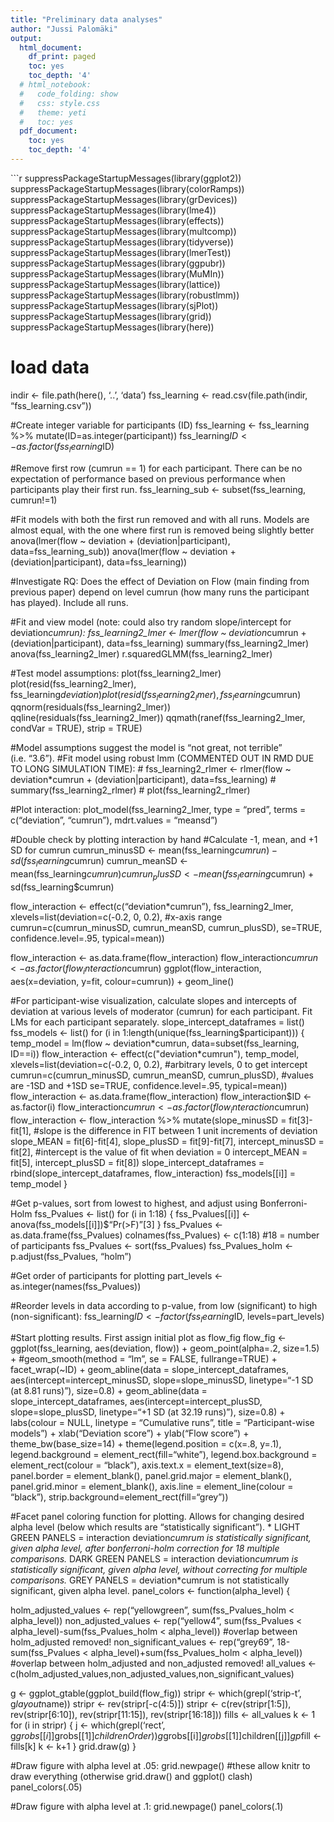 ```yaml
---
title: "Preliminary data analyses"
author: "Jussi Palomäki"
output:
  html_document:
    df_print: paged
    toc: yes
    toc_depth: '4'
  # html_notebook:
  #   code_folding: show
  #   css: style.css
  #   theme: yeti
  #   toc: yes
  pdf_document:
    toc: yes
    toc_depth: '4'
---
```


```r

suppressPackageStartupMessages(library(ggplot2))
suppressPackageStartupMessages(library(colorRamps))
suppressPackageStartupMessages(library(grDevices))
suppressPackageStartupMessages(library(lme4))
suppressPackageStartupMessages(library(effects))
suppressPackageStartupMessages(library(multcomp))
suppressPackageStartupMessages(library(tidyverse))
suppressPackageStartupMessages(library(lmerTest))
suppressPackageStartupMessages(library(ggpubr))
suppressPackageStartupMessages(library(MuMIn))
suppressPackageStartupMessages(library(lattice))
suppressPackageStartupMessages(library(robustlmm))
suppressPackageStartupMessages(library(sjPlot))
suppressPackageStartupMessages(library(grid))
suppressPackageStartupMessages(library(here))

# load data
indir <- file.path(here(), '..', 'data')
fss_learning <- read.csv(file.path(indir, "fss_learning.csv"))

#Create integer variable for participants (ID)
fss_learning <- fss_learning %>% mutate(ID=as.integer(participant))
fss_learning$ID <- as.factor(fss_learning$ID)

#Remove first row (cumrun == 1) for each participant. There can be no expectation of performance based on previous performance when participants play their first run.
fss_learning_sub <- subset(fss_learning, cumrun!=1)

#Fit models with both the first run removed and with all runs. Models are almost equal, with the one where first run is removed being slightly better
anova(lmer(flow ~ deviation + (deviation|participant), data=fss_learning_sub))
anova(lmer(flow ~ deviation + (deviation|participant), data=fss_learning))

#Investigate RQ: Does the effect of Deviation on Flow (main finding from previous paper) depend on level cumrun (how many runs the participant has played). Include all runs.

#Fit and view model (note: could also try random slope/intercept for deviation*cumrun):
fss_learning2_lmer <- lmer(flow ~ deviation*cumrun + (deviation|participant), data=fss_learning)
summary(fss_learning2_lmer)
anova(fss_learning2_lmer)
r.squaredGLMM(fss_learning2_lmer)

#Test model assumptions:
plot(fss_learning2_lmer)
plot(resid(fss_learning2_lmer), fss_learning$deviation)
plot(resid(fss_learning2_lmer), fss_learning$cumrun)
qqnorm(residuals(fss_learning2_lmer))
qqline(residuals(fss_learning2_lmer))
qqmath(ranef(fss_learning2_lmer, condVar = TRUE), strip = TRUE)

#Model assumptions suggest the model is "not great, not terrible" (i.e. "3.6").
#Fit model using robust lmm (COMMENTED OUT IN RMD DUE TO LONG SIMULATION TIME):
# fss_learning2_rlmer <- rlmer(flow ~ deviation*cumrun + (deviation|participant), data=fss_learning)
# summary(fss_learning2_rlmer)
# plot(fss_learning2_rlmer)

#Plot interaction:
plot_model(fss_learning2_lmer, type = "pred", terms = c("deviation", "cumrun"), mdrt.values = "meansd")

#Double check by plotting interaction by hand
#Calculate -1, mean, and +1 SD for cumrun
cumrun_minusSD <- mean(fss_learning$cumrun) - sd(fss_learning$cumrun)
cumrun_meanSD <- mean(fss_learning$cumrun)
cumrun_plusSD <- mean(fss_learning$cumrun) + sd(fss_learning$cumrun)

flow_interaction <- effect(c("deviation*cumrun"), fss_learning2_lmer,
                   xlevels=list(deviation=c(-0.2, 0, 0.2), #x-axis range
                                cumrun=c(cumrun_minusSD, cumrun_meanSD, cumrun_plusSD),
                                se=TRUE, confidence.level=.95, typical=mean))

flow_interaction <- as.data.frame(flow_interaction)
flow_interaction$cumrun <- as.factor(flow_interaction$cumrun)
ggplot(flow_interaction, aes(x=deviation, y=fit, colour=cumrun)) + geom_line()

#For participant-wise visualization, calculate slopes and intercepts of deviation at various levels of moderator (cumrun) for each participant. Fit LMs for each participant separately.
slope_intercept_dataframes = list()
fss_models <- list()
for (i in 1:length(unique(fss_learning$participant))) {
  temp_model = lm(flow ~ deviation*cumrun, data=subset(fss_learning, ID==i))
  flow_interaction <- effect(c("deviation*cumrun"), temp_model, 
                             xlevels=list(deviation=c(-0.2, 0, 0.2), #arbitrary levels, 0 to get intercept
                                          cumrun=c(cumrun_minusSD, cumrun_meanSD, cumrun_plusSD), #values are -1SD and +1SD
                                          se=TRUE, confidence.level=.95, typical=mean))
  flow_interaction <- as.data.frame(flow_interaction)
  flow_interaction$ID <- as.factor(i)
  flow_interaction$cumrun <- as.factor(flow_interaction$cumrun)
  flow_interaction <- flow_interaction %>% mutate(slope_minusSD = fit[3]-fit[1], #slope is the difference in FIT between 1 unit increments of deviation
                                                  slope_MEAN = fit[6]-fit[4],
                                                  slope_plusSD = fit[9]-fit[7],
                                                  intercept_minusSD = fit[2], #intercept is the value of fit when deviation = 0
                                                  intercept_MEAN = fit[5],
                                                  intercept_plusSD = fit[8])
  slope_intercept_dataframes = rbind(slope_intercept_dataframes, flow_interaction)
  fss_models[[i]] = temp_model
}

#Get p-values, sort from lowest to highest, and adjust using Bonferroni-Holm
fss_Pvalues <- list()
for (i in 1:18) {
  fss_Pvalues[[i]] <- anova(fss_models[[i]])$"Pr(>F)"[3]
}
fss_Pvalues <- as.data.frame(fss_Pvalues) 
colnames(fss_Pvalues) <- c(1:18) #18 = number of participants
fss_Pvalues <- sort(fss_Pvalues)
fss_Pvalues_holm <- p.adjust(fss_Pvalues, "holm")

#Get order of participants for plotting
part_levels <- as.integer(names(fss_Pvalues))

#Reorder levels in data according to p-value, from low (significant) to high (non-significant):
fss_learning$ID <- factor(fss_learning$ID, levels=part_levels)

#Start plotting results. First assign initial plot as flow_fig
flow_fig <- ggplot(fss_learning, aes(deviation, flow)) +
  geom_point(alpha=.2, size=1.5) +
  #geom_smooth(method = "lm", se = FALSE, fullrange=TRUE) + 
  facet_wrap(~ID) +
  geom_abline(data = slope_intercept_dataframes, aes(intercept=intercept_minusSD, slope=slope_minusSD, linetype="-1 SD (at 8.81 runs)"), size=0.8) + 
  geom_abline(data = slope_intercept_dataframes, aes(intercept=intercept_plusSD, slope=slope_plusSD, linetype="+1 SD (at 32.19 runs)"), size=0.8) + 
  labs(colour = NULL, linetype = "Cumulative runs", title = "Participant-wise models") + xlab("Deviation score") + ylab("Flow score") +
  theme_bw(base_size=14) + 
  theme(legend.position = c(x=.8, y=.1),
        legend.background = element_rect(fill="white"),
        legend.box.background = element_rect(colour = "black"),
        axis.text.x = element_text(size=8),
        panel.border = element_blank(), panel.grid.major = element_blank(),
        panel.grid.minor = element_blank(), axis.line = element_line(colour = "black"),
        strip.background=element_rect(fill="grey"))

#Facet panel coloring function for plotting. Allows for changing desired alpha level (below which results are "statistically significant"). * LIGHT GREEN PANELS = interaction deviation*cumrum is statistically significant, given alpha level, after bonferroni-holm correction for 18 multiple comparisons. * DARK GREEN PANELS = interaction deviation*cumrum is statistically significant, given alpha level, without correcting for multiple comparisons. * GREY PANELS = deviation*cumrum is not statistically significant, given alpha level.
panel_colors <- function(alpha_level) {
  
  holm_adjusted_values <- rep("yellowgreen", sum(fss_Pvalues_holm < alpha_level))
  non_adjusted_values <- rep("yellow4", sum(fss_Pvalues < alpha_level)-sum(fss_Pvalues_holm < alpha_level)) #overlap between holm_adjusted removed!
  non_significant_values <- rep("grey69", 18-sum(fss_Pvalues < alpha_level)+sum(fss_Pvalues_holm < alpha_level)) #overlap between holm_adjusted and non_adjusted removed!
  all_values <- c(holm_adjusted_values,non_adjusted_values,non_significant_values)
  
  g <- ggplot_gtable(ggplot_build(flow_fig))
  stripr <- which(grepl('strip-t', g$layout$name))
  stripr <- rev(stripr[-c(4:5)])
  stripr <- c(rev(stripr[1:5]), rev(stripr[6:10]), rev(stripr[11:15]), rev(stripr[16:18]))
  fills <- all_values
  k <- 1
  for (i in stripr) {
    j <- which(grepl('rect', g$grobs[[i]]$grobs[[1]]$childrenOrder))
    g$grobs[[i]]$grobs[[1]]$children[[j]]$gp$fill <- fills[k]
    k <- k+1
  }
  grid.draw(g)
}

#Draw figure with alpha level at .05:
grid.newpage() #these allow knitr to draw everything (otherwise grid.draw() and ggplot() clash)
panel_colors(.05)

#Draw figure with alpha level at .1:
grid.newpage()
panel_colors(.1)